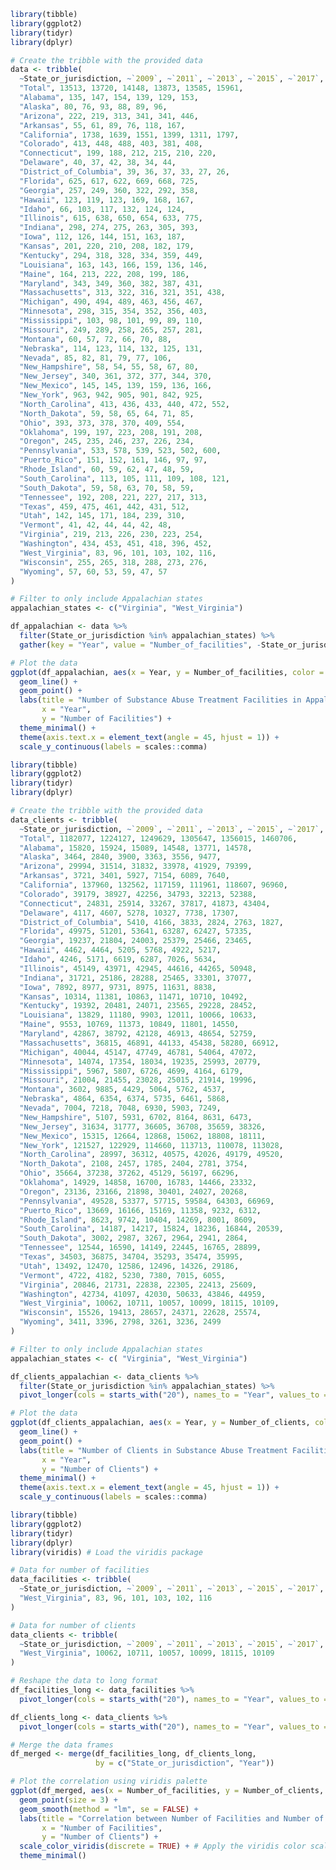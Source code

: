 ```r
library(tibble)
library(ggplot2)
library(tidyr)
library(dplyr)

# Create the tribble with the provided data
data <- tribble(
  ~State_or_jurisdiction, ~`2009`, ~`2011`, ~`2013`, ~`2015`, ~`2017`, ~`2019`,
  "Total", 13513, 13720, 14148, 13873, 13585, 15961,
  "Alabama", 135, 147, 154, 139, 129, 153,
  "Alaska", 80, 76, 93, 88, 89, 96,
  "Arizona", 222, 219, 313, 341, 341, 446,
  "Arkansas", 55, 61, 89, 76, 118, 167,
  "California", 1738, 1639, 1551, 1399, 1311, 1797,
  "Colorado", 413, 448, 488, 403, 381, 408,
  "Connecticut", 199, 188, 212, 215, 210, 220,
  "Delaware", 40, 37, 42, 38, 34, 44,
  "District_of_Columbia", 39, 36, 37, 33, 27, 26,
  "Florida", 625, 617, 622, 669, 668, 725,
  "Georgia", 257, 249, 360, 322, 292, 358,
  "Hawaii", 123, 119, 123, 169, 168, 167,
  "Idaho", 66, 103, 117, 132, 124, 124,
  "Illinois", 615, 638, 650, 654, 633, 775,
  "Indiana", 298, 274, 275, 263, 305, 393,
  "Iowa", 112, 126, 144, 151, 163, 187,
  "Kansas", 201, 220, 210, 208, 182, 179,
  "Kentucky", 294, 318, 328, 334, 359, 449,
  "Louisiana", 163, 143, 166, 159, 136, 146,
  "Maine", 164, 213, 222, 208, 199, 186,
  "Maryland", 343, 349, 360, 382, 387, 431,
  "Massachusetts", 313, 322, 316, 321, 351, 438,
  "Michigan", 490, 494, 489, 463, 456, 467,
  "Minnesota", 298, 315, 354, 352, 356, 403,
  "Mississippi", 103, 98, 101, 99, 89, 110,
  "Missouri", 249, 289, 258, 265, 257, 281,
  "Montana", 60, 57, 72, 66, 70, 88,
  "Nebraska", 114, 123, 114, 132, 125, 131,
  "Nevada", 85, 82, 81, 79, 77, 106,
  "New_Hampshire", 58, 54, 55, 58, 67, 80,
  "New_Jersey", 340, 361, 372, 377, 344, 370,
  "New_Mexico", 145, 145, 139, 159, 136, 166,
  "New_York", 963, 942, 905, 901, 842, 925,
  "North_Carolina", 413, 436, 433, 440, 472, 552,
  "North_Dakota", 59, 58, 65, 64, 71, 85,
  "Ohio", 393, 373, 378, 370, 409, 554,
  "Oklahoma", 199, 197, 223, 208, 191, 208,
  "Oregon", 245, 235, 246, 237, 226, 234,
  "Pennsylvania", 533, 578, 539, 523, 502, 600,
  "Puerto_Rico", 151, 152, 161, 146, 97, 97,
  "Rhode_Island", 60, 59, 62, 47, 48, 59,
  "South_Carolina", 113, 105, 111, 109, 108, 121,
  "South_Dakota", 59, 58, 63, 70, 58, 59,
  "Tennessee", 192, 208, 221, 227, 217, 313,
  "Texas", 459, 475, 461, 442, 431, 512,
  "Utah", 142, 145, 171, 184, 239, 310,
  "Vermont", 41, 42, 44, 44, 42, 48,
  "Virginia", 219, 213, 226, 230, 223, 254,
  "Washington", 434, 453, 451, 418, 396, 452,
  "West_Virginia", 83, 96, 101, 103, 102, 116,
  "Wisconsin", 255, 265, 318, 288, 273, 276,
  "Wyoming", 57, 60, 53, 59, 47, 57
)

# Filter to only include Appalachian states
appalachian_states <- c("Virginia", "West_Virginia")

df_appalachian <- data %>% 
  filter(State_or_jurisdiction %in% appalachian_states) %>% 
  gather(key = "Year", value = "Number_of_facilities", -State_or_jurisdiction)

# Plot the data
ggplot(df_appalachian, aes(x = Year, y = Number_of_facilities, color = State_or_jurisdiction, group = State_or_jurisdiction)) +
  geom_line() +
  geom_point() +
  labs(title = "Number of Substance Abuse Treatment Facilities in Appalachian States (2009-2019)",
       x = "Year",
       y = "Number of Facilities") +
  theme_minimal() +
  theme(axis.text.x = element_text(angle = 45, hjust = 1)) +
  scale_y_continuous(labels = scales::comma)

```


```r
library(tibble)
library(ggplot2)
library(tidyr)
library(dplyr)

# Create the tribble with the provided data
data_clients <- tribble(
  ~State_or_jurisdiction, ~`2009`, ~`2011`, ~`2013`, ~`2015`, ~`2017`, ~`2019`,
  "Total", 1182077, 1224127, 1249629, 1305647, 1356015, 1460706,
  "Alabama", 15820, 15924, 15089, 14548, 13771, 14578,
  "Alaska", 3464, 2840, 3900, 3363, 3556, 9477,
  "Arizona", 29994, 31514, 31832, 33978, 41929, 79399,
  "Arkansas", 3721, 3401, 5927, 7154, 6089, 7640,
  "California", 137960, 132562, 117159, 111961, 118607, 96960,
  "Colorado", 39179, 38927, 42256, 34793, 32213, 52388,
  "Connecticut", 24831, 25914, 33267, 37817, 41873, 43404,
  "Delaware", 4117, 4607, 5278, 10327, 7738, 17307,
  "District_of_Columbia", 5410, 4166, 3833, 2824, 2763, 1827,
  "Florida", 49975, 51201, 53641, 63287, 62427, 57335,
  "Georgia", 19237, 21804, 24003, 25379, 25466, 23465,
  "Hawaii", 4462, 4464, 5205, 5768, 4922, 5217,
  "Idaho", 4246, 5171, 6619, 6287, 7026, 5634,
  "Illinois", 45149, 43971, 42945, 44616, 44265, 50948,
  "Indiana", 31721, 25186, 28288, 25465, 33301, 37077,
  "Iowa", 7892, 8977, 9731, 8975, 11631, 8838,
  "Kansas", 10314, 11381, 10863, 11471, 10710, 10492,
  "Kentucky", 19392, 20481, 24071, 23565, 29228, 28452,
  "Louisiana", 13829, 11180, 9903, 12011, 10066, 10633,
  "Maine", 9553, 10769, 11373, 10849, 11801, 14550,
  "Maryland", 42867, 38792, 42128, 46913, 48654, 52759,
  "Massachusetts", 36815, 46891, 44133, 45438, 58280, 66912,
  "Michigan", 40044, 45147, 47749, 46781, 54064, 47072,
  "Minnesota", 14074, 17354, 18034, 19235, 25993, 20779,
  "Mississippi", 5967, 5807, 6726, 4699, 4164, 6179,
  "Missouri", 21004, 21455, 23028, 25015, 21914, 19996,
  "Montana", 3602, 9885, 4429, 5064, 5762, 4537,
  "Nebraska", 4864, 6354, 6374, 5735, 6461, 5868,
  "Nevada", 7004, 7218, 7048, 6930, 5903, 7249,
  "New_Hampshire", 5107, 5931, 6702, 8164, 8631, 6473,
  "New_Jersey", 31634, 31777, 36605, 36708, 35659, 38326,
  "New_Mexico", 15315, 12664, 12868, 15062, 18808, 18111,
  "New_York", 121527, 122929, 114660, 113713, 110078, 113028,
  "North_Carolina", 28997, 36312, 40575, 42026, 49179, 49520,
  "North_Dakota", 2108, 2457, 1785, 2404, 2781, 3754,
  "Ohio", 35664, 37238, 37262, 45129, 56197, 66296,
  "Oklahoma", 14929, 14858, 16700, 16783, 14466, 23332,
  "Oregon", 23136, 23166, 21898, 30401, 24027, 20268,
  "Pennsylvania", 49528, 53377, 57715, 59584, 64303, 66969,
  "Puerto_Rico", 13669, 16166, 15169, 11358, 9232, 6312,
  "Rhode_Island", 8623, 9742, 10404, 14269, 8001, 8609,
  "South_Carolina", 14187, 14217, 15824, 18236, 16844, 20539,
  "South_Dakota", 3002, 2987, 3267, 2964, 2941, 2864,
  "Tennessee", 12544, 16590, 14149, 22445, 16765, 28899,
  "Texas", 34503, 36875, 34704, 35293, 35474, 35995,
  "Utah", 13492, 12470, 12586, 12496, 14326, 29186,
  "Vermont", 4722, 4182, 5230, 7380, 7015, 6055,
  "Virginia", 20846, 21731, 22838, 22305, 22413, 25609,
  "Washington", 42734, 41097, 42030, 50633, 43846, 44959,
  "West_Virginia", 10062, 10711, 10057, 10099, 18115, 10109,
  "Wisconsin", 15526, 19413, 28657, 24371, 22628, 25574,
  "Wyoming", 3411, 3396, 2798, 3261, 3236, 2499
)

# Filter to only include Appalachian states
appalachian_states <- c( "Virginia", "West_Virginia")

df_clients_appalachian <- data_clients %>% 
  filter(State_or_jurisdiction %in% appalachian_states) %>% 
  pivot_longer(cols = starts_with("20"), names_to = "Year", values_to = "Number_of_clients")

# Plot the data
ggplot(df_clients_appalachian, aes(x = Year, y = Number_of_clients, color = State_or_jurisdiction, group = State_or_jurisdiction)) +
  geom_line() +
  geom_point() +
  labs(title = "Number of Clients in Substance Abuse Treatment Facilities in Appalachian States (2009-2019)",
       x = "Year",
       y = "Number of Clients") +
  theme_minimal() +
  theme(axis.text.x = element_text(angle = 45, hjust = 1)) +
  scale_y_continuous(labels = scales::comma)
```



```r
library(tibble)
library(ggplot2)
library(tidyr)
library(dplyr)
library(viridis) # Load the viridis package

# Data for number of facilities
data_facilities <- tribble(
  ~State_or_jurisdiction, ~`2009`, ~`2011`, ~`2013`, ~`2015`, ~`2017`, ~`2019`,
  "West_Virginia", 83, 96, 101, 103, 102, 116
)

# Data for number of clients
data_clients <- tribble(
  ~State_or_jurisdiction, ~`2009`, ~`2011`, ~`2013`, ~`2015`, ~`2017`, ~`2019`,
  "West_Virginia", 10062, 10711, 10057, 10099, 18115, 10109
)

# Reshape the data to long format
df_facilities_long <- data_facilities %>% 
  pivot_longer(cols = starts_with("20"), names_to = "Year", values_to = "Number_of_facilities")

df_clients_long <- data_clients %>% 
  pivot_longer(cols = starts_with("20"), names_to = "Year", values_to = "Number_of_clients")

# Merge the data frames
df_merged <- merge(df_facilities_long, df_clients_long, 
                   by = c("State_or_jurisdiction", "Year"))

# Plot the correlation using viridis palette
ggplot(df_merged, aes(x = Number_of_facilities, y = Number_of_clients, color = State_or_jurisdiction)) +
  geom_point(size = 3) +
  geom_smooth(method = "lm", se = FALSE) +
  labs(title = "Correlation between Number of Facilities and Number of Clients",
       x = "Number of Facilities",
       y = "Number of Clients") +
  scale_color_viridis(discrete = TRUE) + # Apply the viridis color scale
  theme_minimal()
```